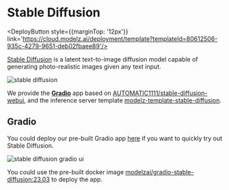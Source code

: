 # Stable Diffusion


<DeployButton style={{marginTop: '12px'}} link='https://cloud.modelz.ai/deployment/template?templateId=80612506-935c-4279-9651-deb02fbaee89'/>

[Stable Diffusion](https://github.com/Stability-AI/stablediffusion) is a latent text-to-image diffusion model capable of generating photo-realistic images given any text input.

![stable diffusion](./images/sd.png)

We provide the [**Gradio**](../frameworks/gradio) app based on [AUTOMATIC1111/stable-diffusion-webui](https://github.com/AUTOMATIC1111/stable-diffusion-webui), and the inference server template [modelz-template-stable-diffusion](https://github.com/tensorchord/modelz-template-mosec).

## Gradio

You could deploy our pre-built Gradio app [here](https://cloud.modelz.ai/deployment/template) if you want to quickly try out Stable Diffusion.

![stable diffusion gradio ui](./images/sd-gradio.png)

You could use the pre-built docker image [modelzai/gradio-stable-diffusion:23.03](https://hub.docker.com/layers/modelzai/gradio-stable-diffusion/23.03/images/sha256-45529c4783f716fd30d16ea054718286c14f0cc289bc6cc4a7057269eaace430?context=repo) to deploy the app.
